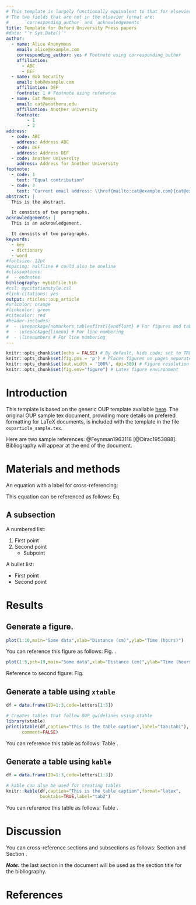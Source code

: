 ```yaml
---
# This template is largely functionally equivalent to that for elsevier
# The two fields that are not in the elsevier format are:
#      `corresponding_author` and `acknowledgements`
title: Template for Oxford University Press papers
#date: "`r Sys.Date()`"
author:
  - name: Alice Anonymous
    email: alice@example.com
    corresponding_author: yes # Footnote using corresponding_author
    affiliation:
      - ABC
      - DEF
  - name: Bob Security
    email: bob@example.com
    affiliation: DEF
    footnote: 1 # Footnote using reference
  - name: Cat Memes
    email: cat@anotheru.edu
    affiliation: Another University
    footnote:
        - 1
        - 2
address:
  - code: ABC
    address: Address ABC
  - code: DEF
    address: Address DEF
  - code: Another University
    address: Address for Another University
footnote:
  - code: 1
    text: "Equal contribution"
  - code: 2
    text: "Current email address: \\href{mailto:cat@example.com}{cat@example.com}"
abstract: |
  This is the abstract.

  It consists of two paragraphs.
acknowledgements: |
  This is an acknowledgement.

  It consists of two paragraphs.
keywords:
  - key
  - dictionary
  - word
#fontsize: 12pt
#spacing: halfline # could also be oneline
#classoptions:
#  - endnotes
bibliography: mybibfile.bib
#csl: mycitationstyle.csl
#link-citations: yes
output: rticles::oup_article
#urlcolor: orange
#linkcolor: green
#citecolor: red
#header-includes:
#  - \usepackage[nomarkers,tablesfirst]{endfloat} # For figures and tables at end
#  - \usepackage{lineno} # For line numbering
#  - \linenumbers # For line numbering
---
```


```r
knitr::opts_chunk$set(echo = FALSE) # By default, hide code; set to TRUE to see code
knitr::opts_chunk$set(fig.pos = 'p') # Places figures on pages separate from text
knitr::opts_chunk$set(out.width = '100%', dpi=300) # Figure resolution and size
knitr::opts_chunk$set(fig.env="figure") # Latex figure environment
```

# Introduction

This template is based on the generic OUP template available [here](https://academic.oup.com/icesjms/pages/General_Instructions). The original OUP sample tex document, providing more details on prefered formatting for LaTeX documents, is included with the template in the file `ouparticle_sample.tex`.

Here are two sample references: @Feynman1963118 [@Dirac1953888]. Bibliography will appear at the end of the document.

# Materials and methods

An equation with a label for cross-referencing:

\begin{equation}\label{eq:eq1}
\int^{r_2}_0 F(r,\varphi){\rm d}r\,{\rm d}\varphi = [\sigma r_2/(2\mu_0)]
\int^{\infty}_0\exp(-\lambda|z_j-z_i|)\lambda^{-1}J_1 (\lambda r_2)J_0
(\lambda r_i\,\lambda {\rm d}\lambda)
\end{equation}

This equation can be referenced as follows: Eq. \ref{eq:eq1}

## A subsection

A numbered list:

1) First point
2) Second point
    - Subpoint
    
A bullet list:

* First point
* Second point

# Results

## Generate a figure.

```r
plot(1:10,main="Some data",xlab="Distance (cm)",ylab="Time (hours)")
```

You can reference this figure as follows: Fig. \ref{fig:fig1}.

```r
plot(1:5,pch=19,main="Some data",xlab="Distance (cm)",ylab="Time (hours)")
```

Reference to second figure: Fig. \ref{fig:fig2}

## Generate a table using `xtable`

```r
df = data.frame(ID=1:3,code=letters[1:3])

# Creates tables that follow OUP guidelines using xtable
library(xtable) 
print(xtable(df,caption="This is the table caption",label="tab:tab1"),
      comment=FALSE)
```

You can reference this table as follows: Table \ref{tab:tab1}.

## Generate a table using `kable`

```r
df = data.frame(ID=1:3,code=letters[1:3])

# kable can alse be used for creating tables
knitr::kable(df,caption="This is the table caption",format="latex",
             booktabs=TRUE,label="tab2")
```

You can reference this table as follows: Table \ref{tab:tab2}.

# Discussion

You can cross-reference sections and subsections as follows: Section \ref{materials-and-methods} and Section \ref{a-subsection}.

***Note:*** the last section in the document will be used as the section title for the bibliography.

# References
